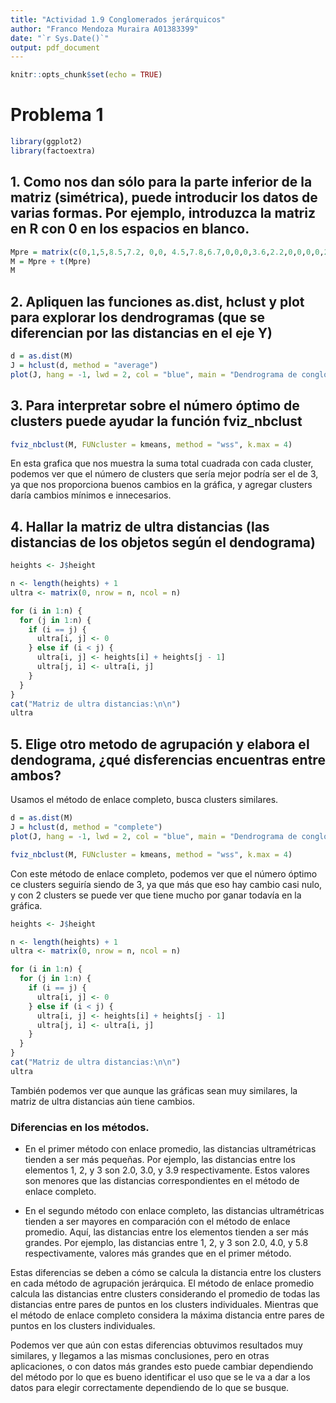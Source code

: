 ```yaml
---
title: "Actividad 1.9 Conglomerados jerárquicos"
author: "Franco Mendoza Muraira A01383399"
date: "`r Sys.Date()`"
output: pdf_document
---
```


```r
knitr::opts_chunk$set(echo = TRUE)
```

# Problema 1
```r
library(ggplot2)
library(factoextra)
```

## 1. Como nos dan sólo para la parte inferior de la matriz (simétrica), puede introducir los datos de varias formas. Por ejemplo, introduzca la matriz en R con 0 en los espacios en blanco.
```r
Mpre = matrix(c(0,1,5,8.5,7.2, 0,0, 4.5,7.8,6.7,0,0,0,3.6,2.2,0,0,0,0,2,0,0,0,0 , 0), ncol = 5)
M = Mpre + t(Mpre)
M
```

## 2. Apliquen las funciones as.dist, hclust y plot para explorar los dendrogramas (que se diferencian por las distancias en el eje Y)
```r
d = as.dist(M)  
J = hclust(d, method = "average")   
plot(J, hang = -1, lwd = 2, col = "blue", main = "Dendrograma de conglomerados: Método Promedio", sub = "objetos", xlab = "n",ylab = c("distancia"))
```

## 3. Para interpretar sobre el número óptimo de clusters puede ayudar la función fviz_nbclust
```r
fviz_nbclust(M, FUNcluster = kmeans, method = "wss", k.max = 4) 
```

En esta grafica que nos muestra la suma total cuadrada con cada cluster, podemos ver que el número de clusters que sería mejor podría ser el de 3, ya que nos proporciona buenos cambios en la gráfica, y agregar clusters daría cambios mínimos e innecesarios.

## 4. Hallar la matriz de ultra distancias (las distancias de los objetos según el  dendograma)
```r
heights <- J$height

n <- length(heights) + 1
ultra <- matrix(0, nrow = n, ncol = n)

for (i in 1:n) {
  for (j in 1:n) {
    if (i == j) {
      ultra[i, j] <- 0
    } else if (i < j) {
      ultra[i, j] <- heights[i] + heights[j - 1]
      ultra[j, i] <- ultra[i, j]
    }
  }
}
cat("Matriz de ultra distancias:\n\n")
ultra
```

## 5. Elige otro metodo de agrupación y elabora el dendograma, ¿qué disferencias encuentras entre ambos?

Usamos el método de enlace completo, busca clusters similares.
```r
d = as.dist(M)  
J = hclust(d, method = "complete")   
plot(J, hang = -1, lwd = 2, col = "blue", main = "Dendrograma de conglomerados: Enlace completo", sub = "objetos", xlab = "n",ylab = c("distancia"))
```

```r
fviz_nbclust(M, FUNcluster = kmeans, method = "wss", k.max = 4) 
```

Con este método de enlace completo, podemos ver que el número óptimo ce clusters seguiría siendo de 3, ya que más que eso hay cambio casi nulo, y con 2 clusters se puede ver que tiene mucho por ganar todavía en la gráfica.

```r
heights <- J$height

n <- length(heights) + 1
ultra <- matrix(0, nrow = n, ncol = n)

for (i in 1:n) {
  for (j in 1:n) {
    if (i == j) {
      ultra[i, j] <- 0
    } else if (i < j) {
      ultra[i, j] <- heights[i] + heights[j - 1]
      ultra[j, i] <- ultra[i, j]
    }
  }
}
cat("Matriz de ultra distancias:\n\n")
ultra
```

También podemos ver que aunque las gráficas sean muy similares, la matriz de ultra distancias aún tiene cambios.

### Diferencias en los métodos.
- En el primer método con enlace promedio, las distancias ultramétricas tienden a ser más pequeñas. Por ejemplo, las distancias entre los elementos 1, 2, y 3 son 2.0, 3.0, y 3.9 respectivamente. Estos valores son menores que las distancias correspondientes en el método de enlace completo.
  
- En el segundo método con enlace completo, las distancias ultramétricas tienden a ser mayores en comparación con el método de enlace promedio. Aquí, las distancias entre los elementos tienden a ser más grandes. Por ejemplo, las distancias entre 1, 2, y 3 son 2.0, 4.0, y 5.8 respectivamente, valores más grandes que en el primer método.

Estas diferencias se deben a cómo se calcula la distancia entre los clusters en cada método de agrupación jerárquica. El método de enlace promedio calcula las distancias entre clusters considerando el promedio de todas las distancias entre pares de puntos en los clusters individuales. Mientras que el método de enlace completo considera la máxima distancia entre pares de puntos en los clusters individuales.

Podemos ver que aún con estas diferencias obtuvimos resultados muy similares, y llegamos a las mismas conclusiones, pero en otras aplicaciones, o con datos más grandes esto puede cambiar dependiendo del método por lo que es bueno identificar el uso que se le va a dar a los datos para elegir correctamente dependiendo de lo que se busque.

